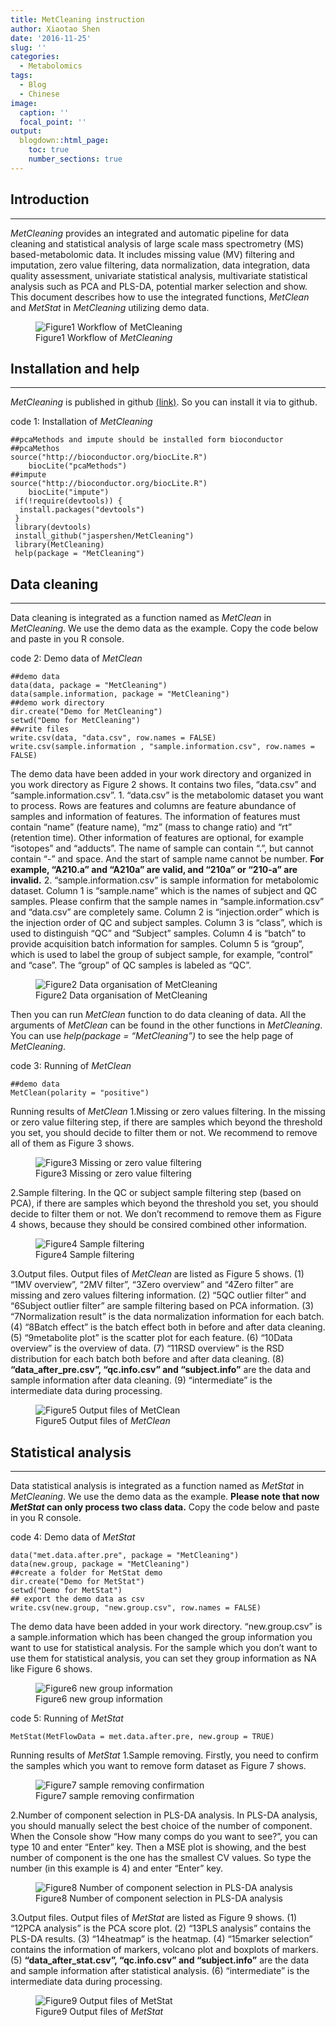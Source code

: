 ```yaml
---
title: MetCleaning instruction
author: Xiaotao Shen
date: '2016-11-25'
slug: ''
categories:
  - Metabolomics
tags:
  - Blog
  - Chinese
image:
  caption: ''
  focal_point: ''
output:
  blogdown::html_page:
    toc: true
    number_sections: true
---
```



## **Introduction**
******************************************
*MetCleaning* provides an integrated and automatic pipeline for data cleaning and statistical analysis of large scale mass spectrometry (MS) based-metabolomic data. It includes missing value (MV) filtering and imputation, zero value filtering, data normalization, data integration, data quality assessment, univariate statistical analysis, multivariate statistical analysis such as PCA and PLS-DA, potential marker selection and show. This document describes how to use the integrated functions, *MetClean* and *MetStat* in *MetCleaning* utilizing demo data.

![Figure1 Workflow of *MetCleaning*](/images/metcleaning/workflow for instruction.jpg)

## **Installation and help**
******************************************
*MetCleaning* is published in github [(link)](https://github.com/jaspershen/MetCleaning). So you can install it via to github.

code 1: Installation of *MetCleaning*

```
##pcaMethods and impute should be installed form bioconductor
##pcaMethos
source("http://bioconductor.org/biocLite.R")
    biocLite("pcaMethods")
##impute
source("http://bioconductor.org/biocLite.R")
    biocLite("impute")
 if(!require(devtools)) {
  install.packages("devtools")
 }
 library(devtools)
 install_github("jaspershen/MetCleaning")
 library(MetCleaning)
 help(package = "MetCleaning")
```

## **Data cleaning**
******************************************
Data cleaning is integrated as a function named as *MetClean* in *MetCleaning*. We use the demo data as the example. Copy the code below and paste in you R console.

code 2: Demo data of *MetClean*

```
##demo data
data(data, package = "MetCleaning")
data(sample.information, package = "MetCleaning")
##demo work directory
dir.create("Demo for MetCleaning")
setwd("Demo for MetCleaning")
##write files
write.csv(data, "data.csv", row.names = FALSE)
write.csv(sample.information , "sample.information.csv", row.names = FALSE)
```

The demo data have been added in your work directory and organized in you work directory as Figure 2 shows. It contains two files, "data.csv" and "sample.information.csv".
1. "data.csv" is the metabolomic dataset you want to process. Rows are features and columns are feature abundance of samples and information of features. The information of features must contain "name" (feature name), "mz" (mass to change ratio) and "rt" (retention time). Other information of features are optional, for example "isotopes" and "adducts". The name of sample can contain ".", but cannot contain "-" and space. And the start of sample name cannot be number. **For example, "A210.a" and "A210a" are valid, and "210a" or "210-a" are invalid.**
2. "sample.information.csv" is sample information for metabolomic dataset. Column 1 is "sample.name" which is the names of subject and QC samples. Please confirm that the sample names in "sample.information.csv" and "data.csv" are completely same. Column 2 is "injection.order" which is the injection order of QC and subject samples. Column 3 is "class", which is used to distinguish "QC" and "Subject" samples. Column 4 is "batch" to provide acquisition batch information for samples. Column 5 is "group", which is used to label the group of subject sample, for example, "control" and "case". The "group" of QC samples is labeled as "QC".

![Figure2 Data organisation of MetCleaning](/images/metcleaning/data organisation.jpg)

Then you can run *MetClean* function to do data cleaning of data. All the arguments of *MetClean* can be found in the other functions in *MetCleaning*. You can use *help(package = "MetCleaning")* to see the help page of *MetCleaning*.

code 3: Running of *MetClean*

```
##demo data
MetClean(polarity = "positive")
```

Running results of *MetClean*
1.Missing or zero values filtering. In the missing or zero value filtering step, if there are samples which beyond the threshold you set, you should decide to filter them or not. We recommend to remove all of them as Figure 3 shows.

![Figure3 Missing or zero value filtering](/images/metcleaning/mv filter.jpg)

2.Sample filtering. In the QC or subject sample filtering step (based on PCA), if there are samples which beyond the threshold you set, you should decide to filter them or not. We don't recommend to remove them as Figure 4 shows, because they should be consired combined other information.

![Figure4 Sample filtering](/images/metcleaning/sample filter.jpg)

3.Output files. Output files of *MetClean* are listed as Figure 5 shows.
(1) "1MV overview", "2MV filter", "3Zero overview" and "4Zero filter" are missing and zero values filtering information.
(2) "5QC outlier filter" and "6Subject outlier filter" are sample filtering based on PCA information.
(3) "7Normalization result" is the data normalization information for each batch.
(4) "8Batch effect" is the batch effect both in before and after data cleaning.
(5) "9metabolite plot" is the scatter plot for each feature.
(6) "10Data overview" is the overview of data.
(7) "11RSD overview" is the RSD distribution for each batch both before and after data cleaning.
(8) **"data_after_pre.csv", "qc.info.csv" and "subject.info"** are the data and sample information after data cleaning.
(9) "intermediate" is the intermediate data during processing.

![Figure5 Output files of *MetClean*](/images/metcleaning/output files of MetClean.jpg)

## **Statistical analysis**
******************************************
Data statistical analysis is integrated as a function named as *MetStat* in *MetCleaning*. We use the demo data as the example. **Please note that now *MetStat* can only process two class data.** Copy the code below and paste in you R console.

code 4: Demo data of *MetStat*

```
data("met.data.after.pre", package = "MetCleaning")
data(new.group, package = "MetCleaning")
##create a folder for MetStat demo
dir.create("Demo for MetStat")
setwd("Demo for MetStat")
## export the demo data as csv
write.csv(new.group, "new.group.csv", row.names = FALSE)
```

The demo data have been added in your work directory. "new.group.csv" is a sample.information which has been changed the group information you want to use for statistical analysis. For the sample which you don't want to use them for statistical analysis, you can set they group information as NA like Figure 6 shows.

![Figure6 new group information](/images/metcleaning/new.group.jpg)

code 5: Running of *MetStat*

```
MetStat(MetFlowData = met.data.after.pre, new.group = TRUE)
```

Running results of *MetStat*
1.Sample removing. Firstly, you need to confirm the samples which you want to remove form dataset as Figure 7 shows.

![Figure7 sample removing confirmation](/images/metcleaning/sample remove.jpg)

2.Number of component selection in PLS-DA analysis. In PLS-DA analysis, you should manually select the best choice of the number of component. When the Console show "How many comps do you want to see?", you can type 10 and enter "Enter" key. Then a MSE plot is showing, and the best number of component is the one has the smallest CV values. So type the number (in this example is 4) and enter "Enter" key.

![Figure8 Number of component selection in PLS-DA analysis](/images/metcleaning/PLS analysis.jpg)

3.Output files. Output files of *MetStat* are listed as Figure 9 shows.
(1) "12PCA analysis" is the PCA score plot.
(2) "13PLS analysis" contains the PLS-DA results.
(3) "14heatmap" is the heatmap.
(4) "15marker selection" contains the information of markers, volcano plot and boxplots of markers.
(5) **"data_after_stat.csv", "qc.info.csv" and "subject.info"** are the data and sample information after statistical analysis.
(6) "intermediate" is the intermediate data during processing.

![Figure9 Output files of *MetStat*](/images/metcleaning/output files of MetStat.jpg)
